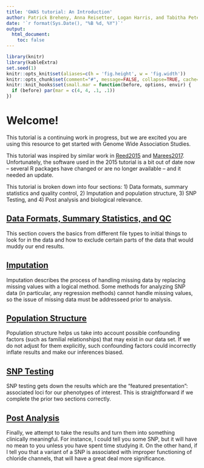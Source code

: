 ```yaml
---
title: 'GWAS tutorial: An Introduction'
author: Patrick Breheny, Anna Reisetter, Logan Harris, and Tabitha Peter
date: '`r format(Sys.Date(), "%B %d, %Y")`'
output:
  html_document:
    toc: false
---
```


```r
library(knitr)
library(kableExtra)
set.seed(1)
knitr::opts_knit$set(aliases=c(h = 'fig.height', w = 'fig.width'))
knitr::opts_chunk$set(comment="#", message=FALSE, collapse=TRUE, cache=FALSE, tidy=FALSE, fig.align="center")
knitr::knit_hooks$set(small.mar = function(before, options, envir) {
  if (before) par(mar = c(4, 4, .1, .1))
})
```

# Welcome!

This tutorial is a continuing work in progress, but we are excited you are using this resource to get started with Genome Wide Association Studies.

This tutorial was inspired by similar work in [Reed2015](https://dx.doi.org/10.1002/sim.6605) and [Marees2017](https://onlinelibrary.wiley.com/doi/abs/10.1002/mpr.1608). Unfortunately, the software used in the 2015 tutorial is a bit out of date now -- several R packages have changed or are no longer available -- and it needed an update.

This tutorial is broken down into four sections: 1) Data formats, summary statistics and quality control, 2) Imputation and population structure, 3) SNP Testing, and 4) Post analysis and biological relevance.

## [Data Formats, Summary Statistics, and QC](quality_control.html)

This section covers the basics from different file types to initial things to look for in the data and how to exclude certain parts of the data that would muddy our end results.

## [Imputation](imputation.html)

Imputation describes the process of handling missing data by replacing missing values with a logical method. Some methods for analyzing SNP data (in particular, any regression methods) cannot handle missing values, so the issue of missing data must be addresseed prior to analysis. 

## [Population Structure](population_structure.html)

Population structure helps us take into account possible confounding factors (such as familial relationships) that may exist in our data set. If we do not adjust for them explicitly, such confounding factors could incorrectly inflate results and make our inferences biased.

## [SNP Testing](gwas-3.html)

SNP testing gets down the results which are the "featured presentation": associated loci for our phenotypes of interest. This is straightforward if we complete the prior two sections correctly.

## [Post Analysis](gwas-4.html)

Finally, we attempt to take the results and turn them into something clinically meaningful. For instance, I could tell you some SNP, but it will have no mean to you unless you have spent time studying it. On the other hand, if I tell you that a variant of a SNP is associated with improper functioning of chloride channels, that will have a great deal more significance. 
